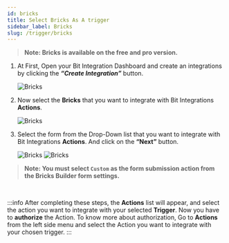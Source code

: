 ```yaml
---
id: bricks
title: Select Bricks As A trigger
sidebar_label: Bricks
slug: /trigger/bricks
---
```



> **Note: Bricks is available on the free and pro version.**

1. At First, Open your Bit Integration Dashboard and create an integrations by clicking the **_“Create Integration”_** button.

   <Image src="trigger/_create-integrations" alt="Bricks" w="1020" h="350" />

2. Now select the **Bricks** that you want to integrate with Bit Integrations **Actions**.

   <Image src="trigger/bricks/select-trigger" alt="Bricks" w="1020" h="350" />

3. Select the form from the Drop-Down list that you want to integrate with Bit Integrations **Actions**. And click on the **“Next”** button.

   <Image src="trigger/bricks/selec-form-or-task-name" alt="Bricks" w="1020" h="350"/>
   <Image src="trigger/bricks/select-custome-action" alt="Bricks" w="1020" h="350"/>
   
> **Note: You must select `Custom` as the form submission action from the Bricks Builder form settings.**

<br/>

:::info
  After completing these steps, the **Actions** list will appear, and select the action you want to integrate with your selected **Trigger**. Now you have to **authorize** the Action. To know more about authorization, Go to **Actions** from the left side menu and select the Action you want to integrate with your chosen trigger.
:::

<Feedback/>